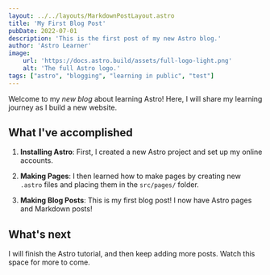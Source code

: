 ```yaml
---
layout: ../../layouts/MarkdownPostLayout.astro
title: 'My First Blog Post'
pubDate: 2022-07-01
description: 'This is the first post of my new Astro blog.'
author: 'Astro Learner'
image:
    url: 'https://docs.astro.build/assets/full-logo-light.png'
    alt: 'The full Astro logo.'
tags: ["astro", "blogging", "learning in public", "test"]
---
```



Welcome to my _new blog_ about learning Astro! Here, I will share my learning journey as I build a new website.

## What I've accomplished

1. **Installing Astro**: First, I created a new Astro project and set up my online accounts.

2. **Making Pages**: I then learned how to make pages by creating new `.astro` files and placing them in the `src/pages/` folder.

3. **Making Blog Posts**: This is my first blog post! I now have Astro pages and Markdown posts!

## What's next

I will finish the Astro tutorial, and then keep adding more posts. Watch this space for more to come.